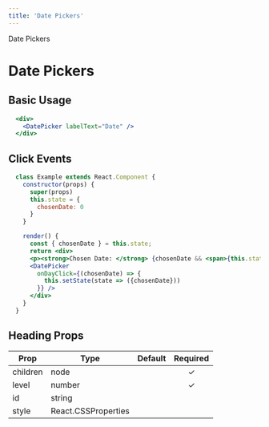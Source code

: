 ```yaml
---
title: 'Date Pickers'
---
```



<DocsHeading to="/design/date-pickers/" type="design">
  Date Pickers
</DocsHeading>

# Date Pickers

## Basic Usage

```.jsx
  <div>
    <DatePicker labelText="Date" />
  </div>
```

## Click Events

```.jsx
  class Example extends React.Component {
    constructor(props) {
      super(props)
      this.state = {
        chosenDate: 0
      }
    }

    render() {
      const { chosenDate } = this.state;
      return <div>
      <p><strong>Chosen Date: </strong> {chosenDate && <span>{this.state.chosenDate.format('dddd, LL')}</span>}</p>
      <DatePicker
        onDayClick={(chosenDate) => {
          this.setState(state => ({chosenDate}))
        }} />
      </div>
    }
  }
```

## Heading Props

| Prop     | Type                | Default | Required |
| -------- | ------------------- | ------- | :------: |
| children | node                |         | &#10003; |
| level    | number              |         | &#10003; |
| id       | string              |         |
| style    | React.CSSProperties |         |

```

```
